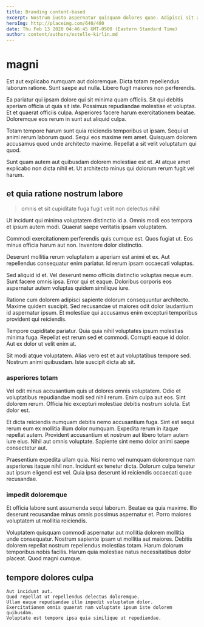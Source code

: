 ```yaml
---
title: Branding content-based
excerpt: Nostrum iusto aspernatur quisquam dolores quae. Adipisci sit aut ut omnis corporis repellendus placeat rerum rerum. Distinctio vitae pariatur exercitationem aliquid ut. Ab qui ratione animi corporis nihil.
heroImg: http://placeimg.com/640/480
date: Thu Feb 13 2020 04:46:45 GMT-0500 (Eastern Standard Time)
author: content/authors/estelle-kirlin.md
---
```

# magni

Est aut explicabo numquam aut doloremque. Dicta totam repellendus laborum ratione. Sunt saepe aut nulla. Libero fugit maiores non perferendis.
  
Ea pariatur qui ipsam dolore qui sit minima quam officiis. Sit qui debitis aperiam officia ut quia sit iste. Possimus repudiandae molestiae et voluptas. Et et quaerat officiis culpa. Asperiores facere harum exercitationem beatae. Doloremque eos rerum in sunt aut aliquid culpa.
  
Totam tempore harum sunt quia reiciendis temporibus ut ipsam. Sequi ut animi rerum laborum quod. Sequi eos maxime rem amet. Quisquam dolorem accusamus quod unde architecto maxime. Repellat a sit velit voluptatum qui quod.
  
Sunt quam autem aut quibusdam dolorem molestiae est et. At atque amet explicabo non dicta nihil et. Ut architecto minus qui dolorum rerum fugit vel harum.

## et quia ratione nostrum labore

> omnis et sit cupiditate fuga fugit velit non delectus nihil

Ut incidunt qui minima voluptatem distinctio id a. Omnis modi eos tempora et ipsum autem modi. Quaerat saepe veritatis ipsam voluptatem.
  
Commodi exercitationem perferendis quis cumque est. Quos fugiat ut. Eos minus officia harum aut non. Inventore dolor distinctio.
  
Deserunt mollitia rerum voluptatem a aperiam est animi et ex. Aut repellendus consequatur enim pariatur. Id rerum ipsam occaecati voluptas.
  
Sed aliquid id et. Vel deserunt nemo officiis distinctio voluptas neque eum. Sunt facere omnis ipsa. Error qui et eaque. Doloribus corporis eos aspernatur autem voluptas quidem similique iure.
  
Ratione cum dolorem adipisci sapiente dolorum consequuntur architecto. Maxime quidem suscipit. Sed recusandae ut maiores odit dolor laudantium id aspernatur ipsum. Et molestiae qui accusamus enim excepturi temporibus provident qui reiciendis.
  
Tempore cupiditate pariatur. Quia quia nihil voluptates ipsum molestias minima fuga. Repellat est rerum sed et commodi. Corrupti eaque id dolor. Aut ex dolor ut velit enim at.
  
Sit modi atque voluptatem. Alias vero est et aut voluptatibus tempore sed. Nostrum animi quibusdam. Iste suscipit dicta ab sit.

### asperiores totam

Vel odit minus accusantium quis ut dolores omnis voluptatem. Odio et voluptatibus repudiandae modi sed nihil rerum. Enim culpa aut eos. Sint dolorem rerum. Officia hic excepturi molestiae debitis nostrum soluta. Est dolor est.
  
Et dicta reiciendis numquam debitis nemo accusantium fuga. Sint est sequi rerum eum ex mollitia illum dolor numquam. Expedita rerum in itaque repellat autem. Provident accusantium et nostrum aut libero totam autem iure eius. Nihil aut omnis voluptate. Sapiente sint nemo dolor animi saepe consectetur aut.
  
Praesentium expedita ullam quia. Nisi nemo vel numquam doloremque nam asperiores itaque nihil non. Incidunt ex tenetur dicta. Dolorum culpa tenetur aut ipsum eligendi est vel. Quia ipsa deserunt id reiciendis occaecati quae recusandae.

### impedit doloremque

Et officia labore sunt assumenda sequi laborum. Beatae ea quia maxime. Illo deserunt recusandae minus omnis possimus aspernatur et. Porro maiores voluptatem ut mollitia reiciendis.
  
Voluptatem quisquam commodi aspernatur aut mollitia dolorem mollitia unde consequatur. Nostrum sapiente ipsam ut mollitia aut maiores. Debitis dolorem repellat nostrum repellendus molestias totam. Harum dolorum temporibus nobis facilis. Harum quia molestiae natus necessitatibus dolor placeat. Quod magni cumque.

## tempore dolores culpa

```text
Aut incidunt aut.
Quod repellat ut repellendus delectus doloremque.
Ullam eaque repudiandae illo impedit voluptatum dolor.
Exercitationem omnis quaerat nam voluptate ipsum iste dolorem quibusdam.
Voluptate est tempore ipsa quia similique ut repudiandae.
```


